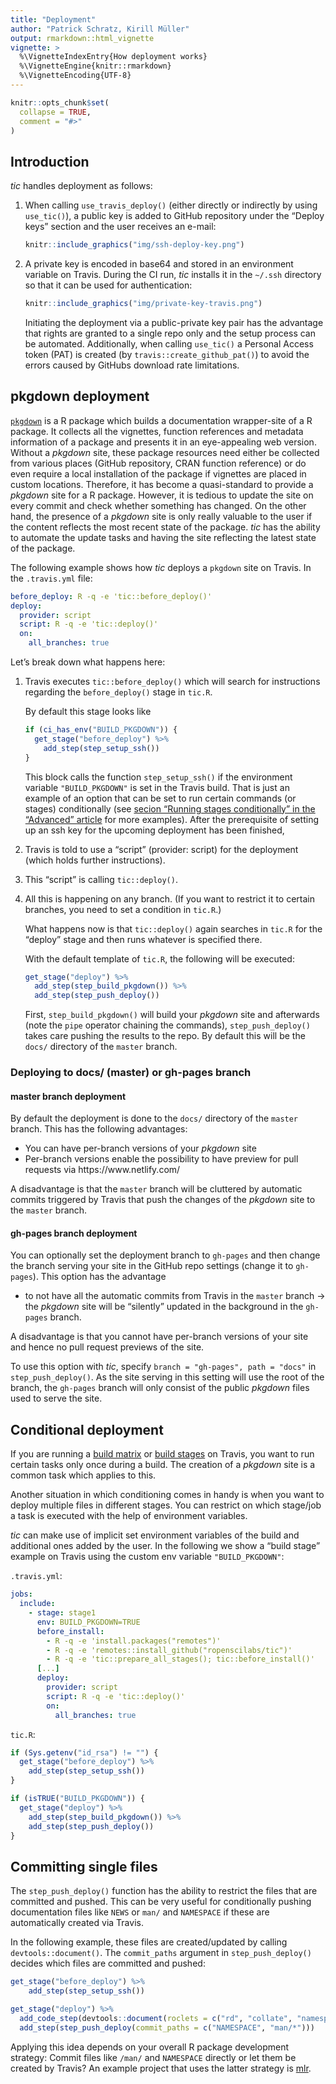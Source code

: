 ```yaml
---
title: "Deployment"
author: "Patrick Schratz, Kirill Müller"
output: rmarkdown::html_vignette
vignette: >
  %\VignetteIndexEntry{How deployment works}
  %\VignetteEngine{knitr::rmarkdown}
  %\VignetteEncoding{UTF-8}
---
```


```r
knitr::opts_chunk$set(
  collapse = TRUE,
  comment = "#>"
)
```

## Introduction

*tic* handles deployment as follows:

1. When calling `use_travis_deploy()` (either directly or indirectly by using `use_tic()`), a public key is added to GitHub repository under the "Deploy keys" section and the user receives an e-mail:

    ```r
    knitr::include_graphics("img/ssh-deploy-key.png")
    ```
    
2. A private key is encoded in base64 and stored in an environment variable on Travis. During the CI run, _tic_ installs it in the `~/.ssh` directory so that it can be used for authentication:

    ```r
    knitr::include_graphics("img/private-key-travis.png")
    ```
    
    Initiating the deployment via a public-private key pair has the advantage that rights are granted to a single repo only and the setup process can be automated.
    Additionally, when calling `use_tic()` a Personal Access token (PAT) is created (by `travis::create_github_pat()`) to avoid the errors caused by GitHubs download rate limitations. 

## pkgdown deployment

[`pkgdown`](https://github.com/r-lib/pkgdown) is a R package which builds a documentation wrapper-site of a R package.
It collects all the vignettes, function references and metadata information of a package and presents it in an eye-appealing web version.
Without a _pkgdown_ site, these package resources need either be collected from various places (GitHub repository, CRAN function reference) or do even require a local installation of the package if vignettes are placed in custom locations.
Therefore, it has become a quasi-standard to provide a _pkgdown_ site for a R package.
However, it is tedious to update the site on every commit and check whether something has changed.
On the other hand, the presence of a _pkgdown_ site is only really valuable to the user if the content reflects the most recent state of the package.
_tic_ has the ability to automate the update tasks and having the site reflecting the latest state of the package.

The following example shows how _tic_ deploys a `pkgdown` site on Travis.
In the `.travis.yml` file: 

```yml
before_deploy: R -q -e 'tic::before_deploy()'
deploy:
  provider: script
  script: R -q -e 'tic::deploy()'
  on:
    all_branches: true
```

Let's break down what happens here:

1. Travis executes `tic::before_deploy()` which will search for instructions regarding the `before_deploy()` stage in `tic.R`. 

    By default this stage looks like

    ```r
    if (ci_has_env("BUILD_PKGDOWN")) {
      get_stage("before_deploy") %>%
        add_step(step_setup_ssh())
    }
    ```

    This block calls the function `step_setup_ssh()` if the environment variable `"BUILD_PKGDOWN"` is set in the Travis build.
    That is just an example of an option that can be set to run certain commands (or stages) conditionally (see [secion "Running stages conditionally" in the "Advanced" article](advanced.html#running-stages-conditionally) for more examples).
    After the prerequisite of setting up an ssh key for the upcoming deployment has been finished, 

2. Travis is told to use a "script" (provider: script) for the deployment (which holds further instructions).

3. This "script" is calling `tic::deploy()`.

4. All this is happening on any branch. (If you want to restrict it to certain branches, you need to set a condition in `tic.R`.)

    What happens now is that `tic::deploy()` again searches in `tic.R` for the "deploy" stage and then runs whatever is specified there.

    With the default template of `tic.R`, the following will be executed:

    ```r
    get_stage("deploy") %>%
      add_step(step_build_pkgdown()) %>% 
      add_step(step_push_deploy())
    ```

    First, `step_build_pkgdown()` will build your _pkgdown_ site and afterwards (note the `pipe` operator chaining the commands), `step_push_deploy()` takes care pushing the results to the repo.
    By default this will be the `docs/` directory of the `master` branch.
    
### Deploying to docs/ (master) or gh-pages branch

#### master branch deployment

By default the deployment is done to the `docs/` directory of the `master` branch.
This has the following advantages:

- You can have per-branch versions of your _pkgdown_ site
- Per-branch versions enable the possibility to have preview for pull requests via https://www.netlify.com/

A disadvantage is that the `master` branch will be cluttered by automatic commits triggered by Travis that push the changes of the _pkgdown_ site to the `master` branch.

#### gh-pages branch deployment

You can optionally set the deployment branch to `gh-pages` and then change the branch serving your site in the GitHub repo settings (change it to `gh-pages`).
This option has the advantage 

- to not have all the automatic commits from Travis in the `master` branch -> the _pkgdown_ site will be "silently" updated in the background in the `gh-pages` branch.

A disadvantage is that you cannot have per-branch versions of your site and hence no pull request previews of the site.

To use this option with *tic*, specify `branch = "gh-pages", path = "docs"` in `step_push_deploy()`.
As the site serving in this setting will use the root of the branch, the `gh-pages` branch will only consist of the public _pkgdown_ files used to serve the site. 

## Conditional deployment

If you are running a [build matrix](https://docs.travis-ci.com/user/build-matrix/) or [build stages](https://docs.travis-ci.com/user/build-stages/) on Travis, you want to run certain tasks only once during a build. 
The creation of a _pkgdown_ site is a common task which applies to this.

Another situation in which conditioning comes in handy is when you want to deploy multiple files in different stages.
You can restrict on which stage/job a task is executed with the help of environment variables.

_tic_ can make use of implicit set environment variables of the build and additional ones added by the user.
In the following we show a "build stage" example on Travis using the custom env variable `"BUILD_PKGDOWN"`:

`.travis.yml`:

```yml
jobs:
  include:
    - stage: stage1
      env: BUILD_PKGDOWN=TRUE
      before_install: 
        - R -q -e 'install.packages("remotes")'
        - R -q -e 'remotes::install_github("ropenscilabs/tic")'
        - R -q -e 'tic::prepare_all_stages(); tic::before_install()'
      [...]
      deploy:
        provider: script
        script: R -q -e 'tic::deploy()'
        on:
          all_branches: true
```

`tic.R`:

```r
if (Sys.getenv("id_rsa") != "") {
  get_stage("before_deploy") %>%
    add_step(step_setup_ssh())
}

if (isTRUE("BUILD_PKGDOWN")) {
  get_stage("deploy") %>%
    add_step(step_build_pkgdown()) %>%
    add_step(step_push_deploy())
}
```

## Committing single files

The `step_push_deploy()` function has the ability to restrict the files that are committed and pushed.
This can be very useful for conditionally pushing documentation files like `NEWS` or `man/` and `NAMESPACE` if these are automatically created via Travis.

In the following example, these files are created/updated by calling `devtools::document()`.
The `commit_paths` argument in `step_push_deploy()` decides which files are committed and pushed:

```r
get_stage("before_deploy") %>%
    add_step(step_setup_ssh())

get_stage("deploy") %>%
  add_code_step(devtools::document(roclets = c("rd", "collate", "namespace"))) %>%
  add_step(step_push_deploy(commit_paths = c("NAMESPACE", "man/*")))
```

Applying this idea depends on your overall R package development strategy: Commit files like `/man/` and `NAMESPACE` directly or let them be created by Travis?
An example project that uses the latter strategy is [mlr](https://github.com/mlr-org/mlrng/blob/master/tic.R).
